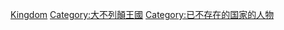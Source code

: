 [[Category:英国人|Kingdom]]
[[Category:大不列顛王國|Category:大不列顛王國]]
[[Category:已不存在的国家的人物|Category:已不存在的国家的人物]]